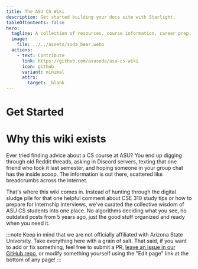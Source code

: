 ```yaml
---
title: The ASU CS Wiki
description: Get started building your docs site with Starlight.
tableOfContents: false
hero:
  tagline: A collection of resources, course information, career prep, and more for ASU CS students! Brought to you by <a href="https://thesoda.io/">The Software Developers Association</a> 🥤
  image:
    file: ../../assets/soda_bear.webp
  actions:
    - text: Contribute
      link: https://github.com/asusoda/asu-cs-wiki
      icon: github
      variant: minimal
      attrs:
        target: _blank
---
```



# Get Started

<CardGrid stagger>
	<IconLinkCard
		title="Courses"
		icon="open-book"
		href="/guides/courses"
		description="Interactive course browser with all CSE classes. Find course info, prereqs, and survival tips, from 110 to the trifecta."
	/>
	<IconLinkCard
		title="Internships"
		icon="rocket"
		href="/guides/internships"
		description="Some wisdom on internships, resume tips/templates, and how to nail your interviews."
	/>
	<IconLinkCard
		title="Clubs"
		icon="comment"
		href="/guides/clubs"
    	description="Discover student organizations, coding clubs, and tech communities to build your network and enhance your college experience."
	/>
	<IconLinkCard
		title="Research"
		icon="puzzle"
		href="/guides/research"
		description="Find research positions, faculty projects, and undergraduate research programs to gain hands-on experience in cutting-edge technology."
	/>
	<IconLinkCard
		title="Campus Resources"
		icon="open-book"
		href="/guides/campus-resources"
		description="Find research positions, faculty projects, and undergraduate research programs to gain hands-on experience in cutting-edge technology."
    	description="Essential campus services including dining, health services, 3D printing, makerspace access, and emergency contacts all in one place."
	/>
</CardGrid>

# Why this wiki exists

Ever tried finding advice about a CS course at ASU? You end up digging through old Reddit threads, asking in Discord servers, texting that one friend who took it last semester, and hoping someone in your group chat has the inside scoop. The information is out there, scattered like breadcrumbs across the internet.

That's where this wiki comes in. Instead of hunting through the digital sludge pile for that one helpful comment about CSE 310 study tips or how to prepare for internship interviews, we've curated the collective wisdom of ASU CS students into one place. No algorithms deciding what you see, no outdated posts from 5 years ago, just the good stuff organized and ready when you need it.

:::note
Keep in mind that we are not officially affiliated with Arizona State
University. Take everything here with a grain of salt. That said, if
you want to add or fix something, feel free to submit a PR, [leave an issue in
our GitHub repo](https://github.com/asusoda/asu-cs-wiki/issues), or
modify something yourself using the "Edit page" link at the bottom of
any page!
:::

